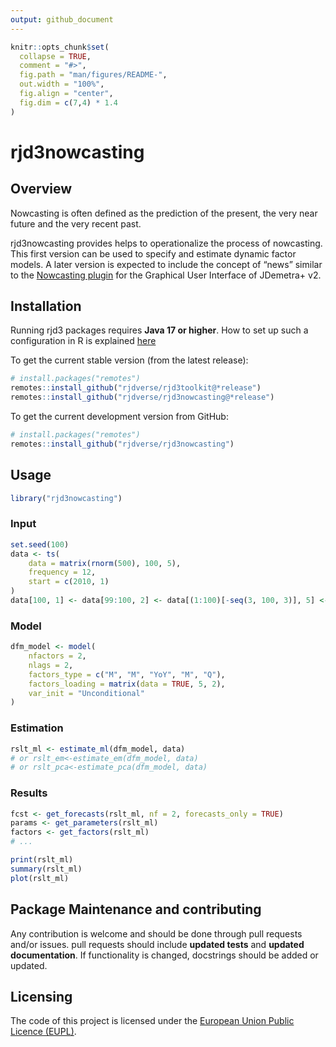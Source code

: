 ```yaml
---
output: github_document
---
```


<!-- README.md is generated from README.Rmd. Please edit that file -->

```r
knitr::opts_chunk$set(
  collapse = TRUE,
  comment = "#>",
  fig.path = "man/figures/README-",
  out.width = "100%", 
  fig.align = "center",
  fig.dim = c(7,4) * 1.4
)
```

# rjd3nowcasting

<!-- badges: start -->
<!-- badges: end -->

## Overview

Nowcasting is often defined as the prediction of the present, the very near future and the very recent past. 

rjd3nowcasting provides helps to operationalize the process of nowcasting. This first version can be used to specify and estimate dynamic factor models. 
A later version is expected to include the concept of "news" similar to the [Nowcasting plugin](https://github.com/nbbrd/jdemetra-nowcasting/tree/master) 
for the Graphical User Interface of JDemetra+ v2.

## Installation

Running rjd3 packages requires **Java 17 or higher**. How to set up such a configuration in R is explained [here](https://jdemetra-new-documentation.netlify.app/#Rconfig)

To get the current stable version (from the latest release):

```r
# install.packages("remotes")
remotes::install_github("rjdverse/rjd3toolkit@*release")
remotes::install_github("rjdverse/rjd3nowcasting@*release")
```

To get the current development version from GitHub:

```r
# install.packages("remotes")
remotes::install_github("rjdverse/rjd3nowcasting")
```


## Usage

```r
library("rjd3nowcasting")
```


### Input

```r
set.seed(100)
data <- ts(
    data = matrix(rnorm(500), 100, 5), 
    frequency = 12, 
    start = c(2010, 1)
)
data[100, 1] <- data[99:100, 2] <- data[(1:100)[-seq(3, 100, 3)], 5] <- NA
```


### Model

```r
dfm_model <- model(
    nfactors = 2,
    nlags = 2,
    factors_type = c("M", "M", "YoY", "M", "Q"),
    factors_loading = matrix(data = TRUE, 5, 2),
    var_init = "Unconditional"
)
```


### Estimation

```r
rslt_ml <- estimate_ml(dfm_model, data)
# or rslt_em<-estimate_em(dfm_model, data)
# or rslt_pca<-estimate_pca(dfm_model, data)
```


### Results

```r
fcst <- get_forecasts(rslt_ml, nf = 2, forecasts_only = TRUE)
params <- get_parameters(rslt_ml)
factors <- get_factors(rslt_ml)
# ...

print(rslt_ml)
summary(rslt_ml)
plot(rslt_ml)
```


## Package Maintenance and contributing

Any contribution is welcome and should be done through pull requests and/or issues.
pull requests should include **updated tests** and **updated documentation**. If functionality is changed, docstrings should be added or updated.


## Licensing

The code of this project is licensed under the [European Union Public Licence (EUPL)](https://joinup.ec.europa.eu/collection/eupl/eupl-text-eupl-12).
